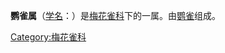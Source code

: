 '''鹦雀属'''（[[学名|学名]]：{{lang|la|''Erythrura''}}）是[[梅花雀科|梅花雀科]]下的一属。由[[鹦雀|鹦雀]]组成。
{{Commons cat|Erythrura}}

[[Category:梅花雀科|Category:梅花雀科]]